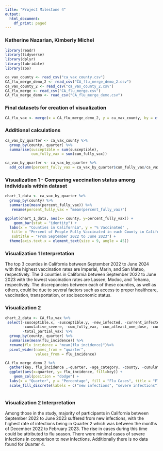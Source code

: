 ```yaml
---
title: "Project Milestone 4"
output: 
  html_document:
    df_print: paged
---
```

### Katherine Nazarian, Kimberly Michel
```r
library(readr)
library(tidyverse)
library(dplyr)
library(lubridate)
library(zoo)
```



```r
ca_vax_county <- read_csv("ca_vax_county.csv")
CA_flu_merge_demo_2 <- read_csv("CA_flu_merge_demo_2.csv")
ca_vax_county_2 <- read_csv("ca_vax_county_2.csv")
CA_flu_merge <- read_csv("CA_flu_merge.csv")
CA_flu_merge_demo <- read_csv("CA_flu_merge_demo.csv")
```


### Final datasets for creation of visualization
```r
CA_flu_vax <- merge(x = CA_flu_merge_demo_2, y = ca_vax_county, by = c("county", "quarter", "age_category"))
```

### Additional calculations
```r
ca_vax_by_quarter <- ca_vax_county %>% 
  group_by(county, quarter) %>%
  summarise(susceptible = sum(susceptible),
            cum_fully_vax = sum(cum_fully_vax))

ca_vax_by_quarter <- ca_vax_by_quarter %>% 
  add_column(percent_fully_vax = ca_vax_by_quarter$cum_fully_vax/ca_vax_by_quarter$susceptible *100)

```

### Visualization 1 - Comparing vaccination status among individuals within dataset
```r

chart_1_data <- ca_vax_by_quarter %>% 
  group_by(county) %>% 
  summarise(mean(percent_fully_vax)) %>% 
   rename(percent_fully_vax = "mean(percent_fully_vax)")

ggplot(chart_1_data, aes(x= county, y=percent_fully_vax)) +
    geom_bar(stat = "identity") +
  labs(x = "Counties in California", y = "% Vaccinated" ,
   title = "Percent of People Fully Vaccinated in each County in California", 
   subtitle = "From September 2022 to June 2023") +
  theme(axis.text.x = element_text(size = 9, angle = 45))
```


### Visualization 1 Interpretation

The top 3 counties in California between September 2022 to June 2024 with the highest vaccination rates are Imperial, Marin, and San Mateo, respectively. The 3 counties in California between September 2022 to June 2023 with the lowest vaccination rates are Lassen, Modoc, and Tehama, respectively. The discrepancies between each of these counties, as well as others, could be due to several factors such as access to proper healthcare, vaccination, transportation, or socioeconomic status.


### Visualization 2

```r
chart_2_data <- CA_flu_vax %>% 
 select(-susceptible.x, -susceptible.y, -new_infected, -current_infected, -new_severe, 
        -cumulative_severe, -cum_fully_vax, -cum_atleast_one_dose, -cum_unvax, -severe_incidence,
        -total_partial_vax) %>% 
  group_by(county, quarter) %>% 
  summarise(mean(flu_incidence)) %>%
  rename(flu_incidence = "mean(flu_incidence)")%>%
  pivot_wider(names_from = "quarter", 
              values_from = flu_incidence)

```


```r

CA_flu_merge_demo_2 %>%
  gather(key, flu_incidence ,-quarter, -age_category, -county, -cumulative_severe, -current_infected, -new_infected, -new_severe, -susceptible) %>%
  ggplot(aes(x=quarter, y= flu_incidence, fill=key)) +
    geom_col(position = "dodge") +
  labs(x = "Quarter", y = "Percentage", fill = "Flu Cases", title = "Flu Incidence Cases in California by Quarter from September 2022 - June 2023") +
  scale_fill_discrete(labels = c("new infections", "severe infections")) 
  
```

### Visualization 2 Interpretation

Among those in the study, majority of participants in California between September 2022 to June 2023 suffered from new infections, with the highest rate of infections being in Quarter 2 which was between the months of December 2022 to February 2023. The rise in cases during this time could be attributed to flu season. There were minimal cases of severe infections in comparison to new infections. Additionally there is no data found for Quarter 4. 


